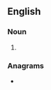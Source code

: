 ==English==

===Noun===
{{head|en|noun plural form}}

# {{plural of|vaquita|lang=en}}

===Anagrams===
* {{anagrams|en|a=aaiqstuv|aquavits}}